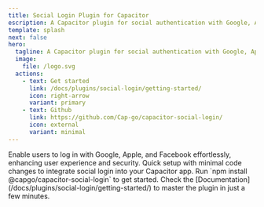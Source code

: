 ```yaml
---
title: Social Login Plugin for Capacitor
escription: A Capacitor plugin for social authentication with Google, Apple, and Facebook.
template: splash
next: false
hero:
  tagline: A Capacitor plugin for social authentication with Google, Apple, and Facebook, making user login seamless and secure.
  image:
    file: /logo.svg
  actions:
    - text: Get started
      link: /docs/plugins/social-login/getting-started/
      icon: right-arrow
      variant: primary
    - text: Github
      link: https://github.com/Cap-go/capacitor-social-login/
      icon: external
      variant: minimal
---
```



<CardGrid stagger>
  <Card title="Seamless Social Authentication" icon="rocket">
    Enable users to log in with Google, Apple, and Facebook effortlessly, enhancing user experience and security.
  </Card>
  <Card title="Easy to Integrate" icon="pencil">
    Quick setup with minimal code changes to integrate social login into your Capacitor app.
  </Card>
  <Card title="Install" icon="setting">
    Run `npm install @capgo/capacitor-social-login` to get started.
  </Card>
  <Card title="Comprehensive Documentation" icon="open-book">
    Check the [Documentation](/docs/plugins/social-login/getting-started/) to master the plugin in just a few minutes.
  </Card>
</CardGrid>
